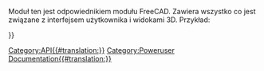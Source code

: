 <languages/>
{{VeryImportantMessage|''(Październik 2019)'' Nie edytuj tych stron. Informacje są niekompletne i nieaktualne. Najnowsze API można znaleźć w [https://www.freecadweb.org/api automatycznie generowana dokumentacja API], lub wygenerować dokumentację samodzielnie, śledząc dokument [[Source documentation/pl|Dokumentacja źródłowa]].}}

Moduł ten jest odpowiednikiem modułu FreeCAD. Zawiera wszystko co jest związane z interfejsem użytkownika i widokami 3D. Przykład:
{{Code|code=
import FreeCAD as App
import FreeCADGui as Gui

# get the 3D model document
doc = App.ActiveDocument    

# get the visual representation model document
gui_doc = Gui.ActiveDocument

gui_doc.activateWorkbench("myWorkbench")
}}


{{APIFunction|activateWorkbench|string|aktywuje stanowisko pracy według nazwy|nothing}}
{{APIFunction|activeDocument| | |aktywny dokument lub Brak, jeśli nie istnieje}}
{{APIFunction|activeWorkbench| | |aktywny obiekt środowiska pracy}}
{{APIFunction|addCommand|string, object|dodaje polecenie FreeCAD. String jest nazwą polecenia, a object jest nazwą klasy definiującej polecenie.| }}
{{APIFunction|addIcon|string, string or list|dodaje do systemu ikonę w postaci nazwy pliku lub w formacie XPM| }}
{{APIFunction|addIconPath|string|dodaje nową ścieżkę do systemu, gdzie mają znajdować się pliki ikon| }}
{{APIFunction|addPreferencePage|string,string|dodaje formularz UI do okna dialogowego preferencji. Pierwszy argument określa nazwę pliku, a drugi nazwę grupy.| }}
{{APIFunction|addWorkbench|string, object|dodaje środowisko pracy pod określoną nazwą. String jest nazwą środowisko pracy, a object jest nazwą klasy definiującej to środowisko pracy.| }}
{{APIFunction|createDialog|string|otwiera plik UI| }}
{{APIFunction|getDocument|string|pobiera dokument według jego nazwy|the document}}
{{APIFunction|getWorkbench|string|pobiera środowisko pracy według jego nazwy|the workbench}}
{{APIFunction|insert|string|otwiera plik makrodefinicji, Inventor lub VRML|the document}}
{{APIFunction|listWorkbenches| |wyświetla listę wszystkich środowisk pracy|a list}}
{{APIFunction|open|string|otwiera plik makrodefinicji, Inventor lub VRML|the openend document}}
{{APIFunction|removeWorkbench|string|usuwa środowisko pracy według nazwy| }}
{{APIFunction|runCommand|string|uruchamia polecenie FreeCAD według nazwy| }}
{{APIFunction|updateGui| |aktualizuje okno główne i wszystkie jego okna| }}

{{Userdocnavi{{#translation:}}}}
[[Category:API{{#translation:}}]]
[[Category:Poweruser Documentation{{#translation:}}]]
{{clear}}